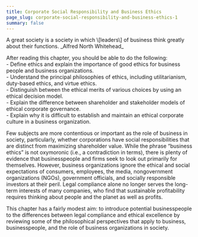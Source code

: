```yaml
---
title: Corporate Social Responsibility and Business Ethics
page_slug: corporate-social-responsibility-and-business-ethics-1
summary: false
---
```

<div className="content-chunk" data-subsection-id = "Learning-Objectives-31pt">
<Warning>A great society is a society in which \[leaders\] of business think greatly about their functions.  
_Alfred North Whitehead_</Warning>

<Info title="LEARNING OBJECTIVES">After reading this chapter, you should be able to do the following:  
\- Define ethics and explain the importance of good ethics for business people and business organizations.  
\- Understand the principal philosophies of ethics, including utilitarianism, duty-based ethics, and virtue ethics.  
\- Distinguish between the ethical merits of various choices by using an ethical decision model.  
\- Explain the difference between shareholder and stakeholder models of ethical corporate governance.  
\- Explain why it is difficult to establish and maintain an ethical corporate culture in a business organization.</Info>

Few subjects are more contentious or important as the role of business in society, particularly, whether corporations have social responsibilities that are distinct from maximizing shareholder value. While the phrase “business ethics” is not oxymoronic (i.e., a contradiction in terms), there is plenty of evidence that businesspeople and firms seek to look out primarily for themselves. However, business organizations ignore the ethical and social expectations of consumers, employees, the media, nongovernment organizations (NGOs), government officials, and socially responsible investors at their peril. Legal compliance alone no longer serves the long-term interests of many companies, who find that sustainable profitability requires thinking about people and the planet as well as profits. 

This chapter has a fairly modest aim: to introduce potential businesspeople to the differences between legal compliance and ethical excellence by reviewing some of the philosophical perspectives that apply to business, businesspeople, and the role of business organizations in society.
</div>
